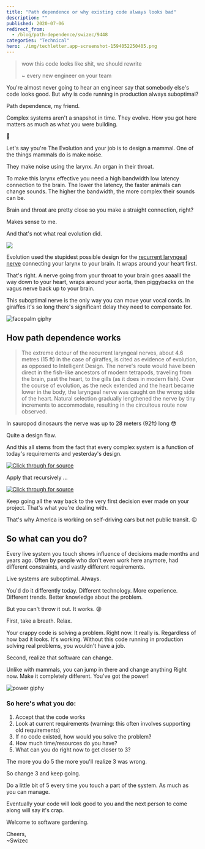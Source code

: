 ```yaml
---
title: "Path dependence or why existing code always looks bad"
description: ""
published: 2020-07-06
redirect_from:
  - /blog/path-dependence/swizec/9448
categories: "Technical"
hero: ./img/techletter.app-screenshot-1594052250405.png
---
```


> wow this code looks like shit, we should rewrite
>
> ~ every new engineer on your team

You're almost never going to hear an engineer say that somebody else's code looks good. But why is code running in production always suboptimal?

Path dependence, my friend.

Complex systems aren't a snapshot in time. They evolve. How you got here matters as much as what you were building.

🤨

Let's say you're The Evolution and your job is to design a mammal. One of the things mammals do is make noise.

They make noise using the larynx. An organ in their throat.

To make this larynx effective you need a high bandwidth low latency connection to the brain. The lower the latency, the faster animals can change sounds. The higher the bandwidth, the more complex their sounds can be.

Brain and throat are pretty close so you make a straight connection, right?

Makes sense to me.

And that's not what real evolution did.

![](./img/vesvgpngbicg2c.png)

Evolution used the stupidest possible design for the [recurrent laryngeal nerve](https://en.wikipedia.org/wiki/Recurrent_laryngeal_nerve) connecting your larynx to your brain. It wraps around your heart first.

That's right. A nerve going from your throat to your brain goes aaaalll the way down to your heart, wraps around your aorta, then piggybacks on the vagus nerve back up to your brain.

This suboptimal nerve is the only way you can move your vocal cords. In giraffes it's so long there's significant delay they need to compensate for.

![facepalm giphy](./img/media-14aUO0Mf7dWDXW-giphy.gif)

## How path dependence works

> The extreme detour of the recurrent laryngeal nerves, about 4.6 metres (15 ft) in the case of giraffes, is cited as evidence of evolution, as opposed to Intelligent Design. The nerve's route would have been direct in the fish-like ancestors of modern tetrapods, traveling from the brain, past the heart, to the gills (as it does in modern fish). Over the course of evolution, as the neck extended and the heart became lower in the body, the laryngeal nerve was caught on the wrong side of the heart. Natural selection gradually lengthened the nerve by tiny increments to accommodate, resulting in the circuitous route now observed.

In sauropod dinosaurs the nerve was up to 28 meters (92ft) long 😳

Quite a design flaw.

And this all stems from the fact that every complex system is a function of today's requirements and yesterday's design.

[![Click through for source](./img/techletter.app-screenshot-1594052250405.png)](<https://carbon.now.sh/?bg=rgba(255,255,255,1)&t=seti&l=null&ds=true&wc=true&wa=true&pv=48px&ph=32px&ln=false&code=system%20%3D%20f(old_system%2C%20requirements)>)

Apply that recursively ...

[![Click through for source](./img/techletter.app-screenshot-1594052250156.png)](<https://carbon.now.sh/?bg=rgba(255,255,255,1)&t=seti&l=null&ds=true&wc=true&wa=true&pv=48px&ph=32px&ln=false&code=s%20%3D%20f(os%2C%20r)%20%2F%2F%20system%20f%20of%20old%20system%2C%20requirements%0Aos%20%3D%20f(oos%2C%20or)%20%2F%2F%20old%20system%20f%20of%20old%20old%20system%2C%20old%20reqs%20...%0A%2F%2F%20...%0As%20%3D%20f(f(f(ooos%2C%20oor)%2C%20or)%2C%20r)>)

Keep going all the way back to the very first decision ever made on your project. That's what you're dealing with.

That's why America is working on self-driving cars but not public transit. 😉

## So what can you do?

Every live system you touch shows influence of decisions made months and years ago. Often by people who don't even work here anymore, had different constraints, and vastly different requirements.

Live systems are suboptimal. Always.

You'd do it differently today. Different technology. More experience. Different trends. Better knowledge about the problem.

But you can't throw it out. It works. 😩

First, take a breath. Relax.

Your crappy code is solving a problem. Right now. It really is. Regardless of how bad it looks. It's working. Without this code running in production solving real problems, you wouldn't have a job.

Second, realize that software can change.

Unlike with mammals, you can jump in there and change anything Right now. Make it completely different. You've got the power!

![power giphy](./img/media-3o84sq21TxDH6PyYms-giphy.gif)

### So here's what you do:

1.  Accept that the code works
2.  Look at current requirements (warning: this often involves supporting old requirements)
3.  If no code existed, how would you solve the problem?
4.  How much time/resources do you have?
5.  What can you do right now to get closer to 3?

The more you do 5 the more you'll realize 3 was wrong.

So change 3 and keep going.

Do a little bit of 5 every time you touch a part of the system. As much as you can manage.

Eventually your code will look good to you and the next person to come along will say it's crap.

Welcome to software gardening.

Cheers,  
~Swizec
